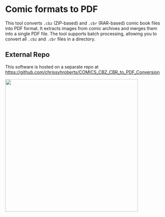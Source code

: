 # Comic formats to PDF

This tool converts `.cbz` (ZIP-based) and `.cbr` (RAR-based) comic book files into PDF format. It extracts images from comic archives and merges them into a single PDF file. The tool supports batch processing, allowing you to convert all `.cbz` and `.cbr` files in a directory.

## External Repo

This software is hosted on a separate repo at <https://github.com/chrissyhroberts/COMICS_CBZ_CBR_to_PDF_Conversion>

![](images/fine.jpg){width="424"}
